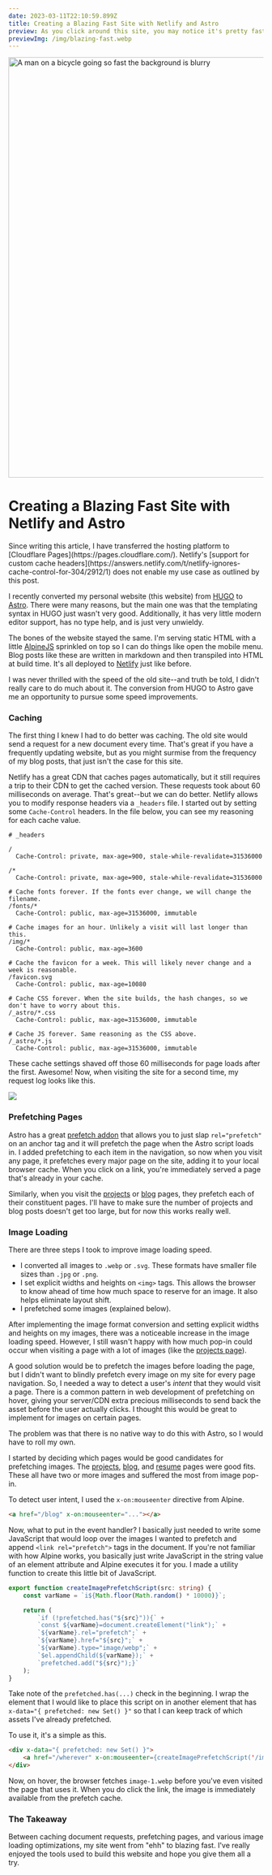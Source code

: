 ```yaml
---
date: 2023-03-11T22:10:59.899Z
title: Creating a Blazing Fast Site with Netlify and Astro
preview: As you click around this site, you may notice it's pretty fast. Here are some tricks I used to make it so speedy.
previewImg: /img/blazing-fast.webp
---
```



<img
	src="/img/blazing-fast.webp"
	alt="A man on a bicycle going so fast the background is blurry"
	class="h-96 object-cover object-middle rounded-lg w-full"
	height="828"
	width="640"
/>

# **Creating a Blazing Fast Site with Netlify and Astro**

<Alert title="Update">
	Since writing this article, I have transferred the hosting platform to [Cloudflare
	Pages](https://pages.cloudflare.com/). Netlify's [support for custom cache
	headers](https://answers.netlify.com/t/netlify-ignores-cache-control-for-304/2912/1) does not
	enable my use case as outlined by this post.
</Alert>

I recently converted my personal website (this website) from [HUGO](https://gohugo.io) to [Astro](https://astro.build). There were many reasons, but the main one was that the templating syntax in HUGO just wasn't very good. Additionally, it has very little modern editor support, has no type help, and is just very unwieldy.

The bones of the website stayed the same. I'm serving static HTML with a little [AlpineJS](https://alpinejs.dev) sprinkled on top so I can do things like open the mobile menu. Blog posts like these are written in markdown and then transpiled into HTML at build time. It's all deployed to [Netlify](https://netlify.com) just like before.

I was never thrilled with the speed of the old site--and truth be told, I didn't really care to do much about it. The conversion from HUGO to Astro gave me an opportunity to pursue some speed improvements.

### **Caching**

The first thing I knew I had to do better was caching. The old site would send a request for a new document every time. That's great if you have a frequently updating website, but as you might surmise from the frequency of my blog posts, that just isn't the case for this site.

Netlify has a great CDN that caches pages automatically, but it still requires a trip to their CDN to get the cached version. These requests took about 60 milliseconds on average. That's great--but we can do better. Netlify allows you to modify response headers via a `_headers` file. I started out by setting some `Cache-Control` headers. In the file below, you can see my reasoning for each cache value.

```
# _headers

/
  Cache-Control: private, max-age=900, stale-while-revalidate=31536000

/*
  Cache-Control: private, max-age=900, stale-while-revalidate=31536000

# Cache fonts forever. If the fonts ever change, we will change the filename.
/fonts/*
  Cache-Control: public, max-age=31536000, immutable

# Cache images for an hour. Unlikely a visit will last longer than this.
/img/*
  Cache-Control: public, max-age=3600

# Cache the favicon for a week. This will likely never change and a week is reasonable.
/favicon.svg
  Cache-Control: public, max-age=10080

# Cache CSS forever. When the site builds, the hash changes, so we don't have to worry about this.
/_astro/*.css
  Cache-Control: public, max-age=31536000, immutable

# Cache JS forever. Same reasoning as the CSS above.
/_astro/*.js
  Cache-Control: public, max-age=31536000, immutable
```

These cache settings shaved off those 60 milliseconds for page loads after the first. Awesome! Now, when visiting the site for a second time, my request log looks like this.

![](/img/cached-network-log.webp)

### **Prefetching Pages**

Astro has a great [prefetch addon](https://docs.astro.build/en/guides/integrations-guide/prefetch/) that allows you to just slap `rel="prefetch"` on an anchor tag and it will prefetch the page when the Astro script loads in. I added prefetching to each item in the navigation, so now when you visit any page, it prefetches every major page on the site, adding it to your local browser cache. When you click on a link, you're immediately served a page that's already in your cache.

Similarly, when you visit the [projects](/projects) or [blog](/blog) pages, they prefetch each of their constituent pages. I'll have to make sure the number of projects and blog posts doesn't get too large, but for now this works really well.

### **Image Loading**

There are three steps I took to improve image loading speed.

- I converted all images to `.webp` or `.svg`. These formats have smaller file sizes than `.jpg` or `.png`.
- I set explicit widths and heights on `<img>` tags. This allows the browser to know ahead of time how much space to reserve for an image. It also helps eliminate layout shift.
- I prefetched some images (explained below).

After implementing the image format conversion and setting explicit widths and heights on my images, there was a noticeable increase in the image loading speed. However, I still wasn't happy with how much pop-in could occur when visiting a page with a lot of images (like the [projects page](/projects)).

A good solution would be to prefetch the images before loading the page, but I didn't want to blindly prefetch every image on my site for every page navigation. So, I needed a way to detect a user's _intent_ that they would visit a page. There is a common pattern in web development of prefetching on hover, giving your server/CDN extra precious milliseconds to send back the asset before the user actually clicks. I thought this would be great to implement for images on certain pages.

The problem was that there is no native way to do this with Astro, so I would have to roll my own.

I started by deciding which pages would be good candidates for prefetching images. The [projects](/projects), [blog](/blog), and [resume](/resume) pages were good fits. These all have two or more images and suffered the most from image pop-in.

To detect user intent, I used the `x-on:mouseenter` directive from Alpine.

```html
<a href="/blog" x-on:mouseenter="..."></a>
```

Now, what to put in the event handler? I basically just needed to write some JavaScript that would loop over the images I wanted to prefetch and append `<link rel="prefetch">` tags in the document. If you're not familiar with how Alpine works, you basically just write JavaScript in the string value of an element attribute and Alpine executes it for you. I made a utility function to create this little bit of JavaScript.

```ts
export function createImagePrefetchScript(src: string) {
	const varName = `i${Math.floor(Math.random() * 10000)}`;

	return (
		`if (!prefetched.has("${src}")){` +
		`const ${varName}=document.createElement("link");` +
		`${varName}.rel="prefetch";` +
		`${varName}.href="${src}";` +
		`${varName}.type="image/webp";` +
		`$el.appendChild(${varName});` +
		`prefetched.add("${src}");}`
	);
}
```

Take note of the `prefetched.has(...)` check in the beginning. I wrap the element that I would like to place this script on in another element that has `x-data="{ prefetched: new Set() }"` so that I can keep track of which assets I've already prefetched.

To use it, it's a simple as this.

```html
<div x-data="{ prefetched: new Set() }">
	<a href="/wherever" x-on:mouseenter={createImagePrefetchScript('/img/image-1.webp')}>
</div>
```

Now, on hover, the browser fetches `image-1.webp` before you've even visited the page that uses it. When you do click the link, the image is immediately available from the prefetch cache.

### The Takeaway

Between caching document requests, prefetching pages, and various image loading optimizations, my site went from "ehh" to blazing fast. I've really enjoyed the tools used to build this website and hope you give them all a try.
